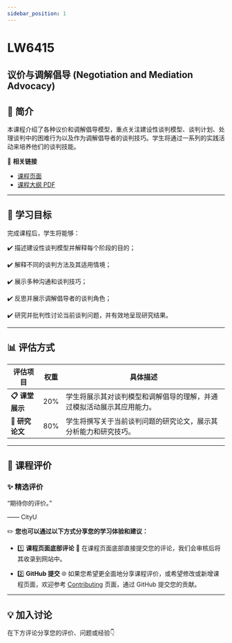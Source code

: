 ```yaml
---
sidebar_position: 1
---
```


# LW6415
## 议价与调解倡导 (Negotiation and Mediation Advocacy)

## **📘 简介**
本课程介绍了各种议价和调解倡导模型，重点关注建设性谈判模型、谈判计划、处理谈判中的困难行为以及作为调解倡导者的谈判技巧。学生将通过一系列的实践活动来培养他们的谈判技能。

🔗 **相关链接**
- [课程页面](https://www.cityu.edu.hk/catalogue/pg/202425/course/LW6415.htm)
- [课程大纲 PDF](https://www.cityu.edu.hk/catalogue/pg/202425/course/LW6415.pdf)

---

## **🎯 学习目标**

完成课程后，学生将能够：

✔️ 描述建设性谈判模型并解释每个阶段的目的；

✔️ 解释不同的谈判方法及其适用情境；

✔️ 展示多种沟通和谈判技巧；

✔️ 反思并展示调解倡导者的谈判角色；

✔️ 研究并批判性讨论当前谈判问题，并有效地呈现研究结果。

---

## **📊 评估方式**

| **评估项目**          | **权重** | **具体描述**                                                                                       |
|----------------------|---------|---------------------------------------------------------------------------------------------------|
| **📋 课堂展示**       | 20%     | 学生将展示其对谈判模型和调解倡导的理解，并通过模拟活动展示其应用能力。                           |
| **📂 研究论文**       | 80%     | 学生将撰写关于当前谈判问题的研究论文，展示其分析能力和研究技巧。                               |

---

## **💬 课程评价**

### ✨ **精选评价**
<div className={commentStyles.commentBox}>
    <p className={commentStyles.commentText}>
        “期待你的评价。”
    </p>
    <p className={commentStyles.commentAuthor}>—— CityU</p>
</div>

✏️ **您也可以通过以下方式分享您的学习体验和建议：**

- 1️⃣ **课程页面底部评论**
💬 在课程页面底部直接提交您的评论，我们会审核后将其收录到网站中。

- 2️⃣ **GitHub 提交**
🌐 如果您希望更全面地分享课程评价，或希望修改或新增课程页面，欢迎参考 [Contributing](/contributing) 页面，通过 GitHub 提交您的贡献。

---

## **💡 加入讨论**

在下方评论分享您的评价、问题或经验👇
<Utterances />